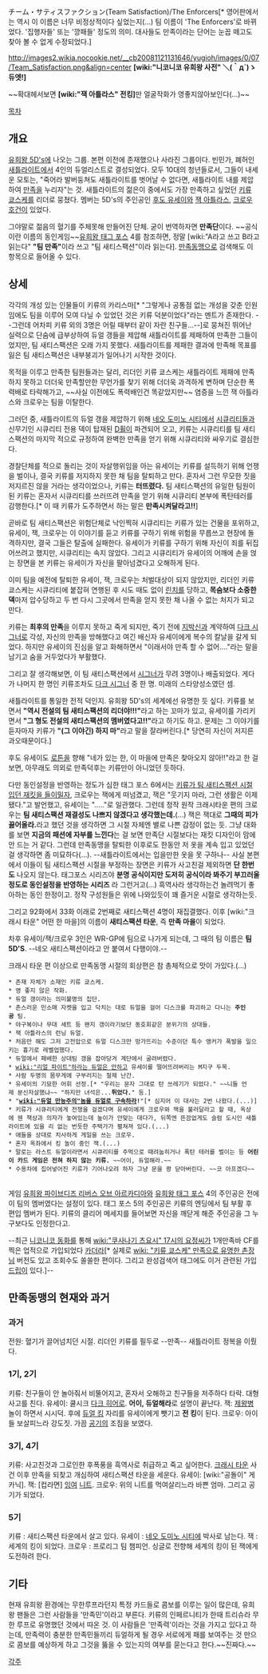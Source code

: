 チーム・サティスファクション(Team Satisfaction)/The Enforcers[* 영어판에서는 역시 이 이름은 너무 비정상적이다 싶었는지(…) 팀 이름이 'The Enforcers'로 바뀌었다. '집행자들' 또는 '깡패들' 정도의 의미. 대사들도 만족이라는 단어는 눈꼽 떼고도 찾아 볼 수 없게 수정되었다.]

http://images2.wikia.nocookie.net/__cb20081121131646/yugioh/images/0/07/Team_Satisfaction.png&align=center
'''[wiki:"니코니코 유희왕 사전" ＼(｀д´)ゝ듀엣!]'''

~~확대헤서보면 '''[wiki:"잭 아틀라스" 전킹]'''만 얼굴작화가 영좋지않아보인다(...)~~

[[목차]]
== 개요 ==
[[유희왕 5D's]]에 나오는 그룹. 본편 이전에 존재했으나 사라진 그룹이다. 빈민가, 폐허인 [[새틀라이트]]에서 4인의 듀얼리스트로 결성되었다. 모두 10대의 청년들로서, 그들이 내세운 모토는, "죽어라 발버둥쳐도 새틀라이트를 벗어날 수 없다면, 새틀라이트 내를 제압하여 [[만족]]을 누리자"는 것. 새틀라이트의 젊은이 중에서도 가장 만족하고 싶었던 [[키류 쿄스케]]를 리더로 뭉쳤다. 멤버는 5D's의 주인공인 [[후도 유세이]]와 [[잭 아틀라스]], [[크로우 호건]]이 있었다.

그야말로 젊음의 혈기를 주체못해 만들어진 단체. 굳이 번역하자면 '''만족단'''이다. ~~공식이란 이름의 동인게임~~[[유희왕 태그 포스]] 4를 참조하면, 정말 [wiki:"A라고 쓰고 B라고 읽는다" '''"팀 만족"'''이라 쓰고 "팀 새티스팩션"이라 읽는다]. [[만족동맹]]으로 검색해도 이 항목으로 들어올 수 있다.

== 상세 ==
각각의 개성 있는 인물들이 키류의 카리스마[* "그렇게나 공통점 없는 개성을 갖춘 인원임에도 팀을 이루어 모여 다닐 수 있었던 것은 키류 덕분이었다"라는 멘트가 존재한다. --그런데 어차피 키류 외의 3명은 어릴 때부터 같이 자란 친구들...--]로 뭉쳐진 뛰어난 실력으로 단숨에 급부상하여 듀얼 갱들을 제압해 새틀라이트를 제패하여 만족한 그들이었지만, 팀 새티스팩션은 오래 가지 못했다. 새틀라이트를 제패한 결과에 만족해 목표를 잃은 팀 새티스팩션은 내부붕괴가 일어나기 시작한 것이다. 

목적을 이루고 만족한 팀원들과는 달리, 리더인 키류 쿄스케는 새틀라이트 제패에 만족하지 못하고 더더욱 만족할만한 무언가를 찾기 위해 더더욱 과격하게 변하며 단순한 폭력배로 타락해가고, ~~사실 이전에도 폭력배인건 똑같았지만~~ 염증을 느낀 잭 아틀라스와 크로우는 팀을 이탈한다.

그러던 중, 새틀라이트의 듀얼 갱을 제압하기 위해 [[네오 도미노 시티]]에서 [[시큐리티]]들과 신무기인 시큐리티 전용 덱이 탑재된 [[D휠]]이 파견되어 오고, 키류는 시큐리티를 팀 새티스팩션의 마지막 적으로 규정하여 완벽한 만족을 얻기 위해 시큐리티와 싸우기로 결심한다. 

경찰단체를 적으로 돌리는 것이 자살행위임을 아는 유세이는 키류를 설득하기 위해 언쟁을 벌이나, 결국 키류를 저지하지 못한 채 팀을 탈퇴하고 만다. 혼자서 그런 무모한 짓을 저지르진 않을 거라는 생각이었으나, 키류는 '''터뜨렸다.''' 팀 새티스팩션의 유일한 팀원이 된 키류는 혼자서 시큐리티를 쓰러뜨려 만족을 얻기 위해 시큐리티 본부에 폭탄테러를 감행한다.[* 이 때 키류가 도주하면서 하는 말은 '''만족시켜달라고!!''']

곧바로 팀 새티스팩션은 위험단체로 낙인찍혀 시큐리티는 키류가 있는 건물을 포위하고, 유세이, 잭, 크로우는 이 이야기를 듣고 키류를 구하기 위해 위험을 무릅쓰고 현장에 돌격하지만, 결국 그들은 탈출에 실패한다. 유세이가 키류를 구하기 위해 자신이 죄를 뒤집어쓰려고 했지만, 시큐리티는 속지 않았다. 그리고 시큐리티가 유세이의 어깨에 손을 얹는 장면을 본 키류는 유세이가 자신을 팔아넘겼다고 오해하게 된다.

이미 팀을 예전에 탈퇴한 유세이, 잭, 크로우는 처벌대상이 되지 않았지만, 리더인 키류 쿄스케는 시큐리티에 붙잡혀 연행된 후 시도 때도 없이 [[린치]]를 당하고, '''목숨보다 소중한 덱'''마저 압수당하고 두 번 다시 그곳에서 만족을 얻지 못한 채 나올 수 없는 처지가 되고 만다. 

키류는 '''최후의 만족'''을 이루지 못하고 죽게 되지만, 죽기 전에 [[지박신]]과 계약하여 [[다크 시그너]]로 각성, 자신의 만족을 방해했다고 여긴 배신자 유세이에게 복수의 칼날을 갈게 되었다. 하지만 유세이의 진심을 알고 화해하면서 "이래서야 만족 할 수 없어…."라는 말을 남기고 숨을 거두었다가 부활했다.

그리고 잘 생각해보면, 이 팀 새티스팩션에서 [[시그너]]가 무려 3명이나 배출되었다. 게다가 나머지 한 명인 키류조차도 [[다크 시그너]] 중 한 명. 미래의 스타양성소였던 셈.

새틀라이트를 통일한 전적 덕인지. 유희왕 5D's의 세계에선 유명한 듯 싶다. 키류를 보면서 '''"역시 전설의 팀 새티스팩션의 리더야!!!"'''라고 하는 꼬마가 있고, 유세이를 가리키면서 '''"그 형도 전설의 새티스팩션의 멤버였다고!!"'''라고 하기도 하고. 문제는 그 이야기를 듣자마자 키류가 '''"(그 이야긴) 하지 마"'''라고 말을 잘라버린다.[* 당연히 자신이 저지른 과오때문이다.]

후도 유세이도 [[로튼]]을 향해 "네가 있는 한, 이 마을에 만족은 찾아오지 않아!!"라고 한 걸 보면, 아무래도 의외로 만족덕후는 키류만이 아니었던 듯하다.

다만 동인설정을 반영하는 정도가 심한 태그 포스 6에서는 [http://12345tf.tistory.com/434 키류가 팀 새티스팩션 시절 입던 재킷을 들이밀자], 크로우는 잭에게 떠넘겼고, 잭은 "웃기지 마라, 그런 생활은 이제 됐다."고 발언했고, 유세이는 "....."로 일관했다. 그런데 정작 원작 크래시타운 편의 크로우는 '''팀 새티스팩션 재결성도 나쁘지 않겠다고 생각했는데.'''(…) 잭은 잭대로 '''그때의 피가 끓어올라.'''라고 했던 것을 생각하면 그 시절 자체엔 별로 나쁜 감정이 없는 듯. 그냥 대화를 보면 '''지금의 패션에 자부를 느낀다'''는 걸 보면 만족단 시절보다는 재킷 디자인이 맘에 안 드는 거 같다. 그런데 만족동맹을 탈퇴한 이후로도 한동안 저 옷을 계속 입고 있었던 걸 생각하면 좀 미묘하다(…). --새틀라이트에서는 입을만한 옷을 못 구하나-- 사실 본편에서 이들이 팀 새티스팩션 시절을 부정하는 장면은 키류가 사고친걸 제외하면 '''단 한번도''' 나오지 않는다. 태그포스 시리즈야 '''분명 공식이지만 도저히 공식이라 봐주기 부끄러울 정도로 동인설정을 반영하는 시리즈''' 라 그런거고(...) 흑역사라 생각하는건 놀려먹기 좋아하는 동인 한정이고. 정작 구성원들은 위에 나와있듯이 꽤 즐거운 시절로 생각하는듯.

그리고 92화에서 33화 이래로 2번째로 새티스팩션 4명이 재집결했다. 이후 [wiki:"크래시 타운" 어떤 한 마을]의 이름이 '''새티스팩션 타운''', 즉 '''만족 마을'''이 되었다. 

차후 유세이/잭/크로우 3인은 WR-GP에 팀으로 나가게 되는데, 그 때의 팀 이름은 '''팀 5D'S'''. --네오 새티스팩션이라고 안 붙여서 다행이야.--

크래시 타운 편 이상으로 만족동맹 시절의 회상편은 참 총체적으로 맛이 가있다.(...)

 * 존재 자체가 소재인 키류 쿄스케.
 * 영 좋지 않은 작화.
 * 듀얼 갱이라는 의미불명의 집단.
 * 촌스러운 민소매 자켓을 입고 닥치는 대로 듀얼을 걸어 디스크를 파괴하고 다니는 '''주인공''' 팀.
 * 야구복이나 무대 세트 등 왠지 갱이라기보단 동호회같은 분위기의 상대들.
 * 잭 아틀라스의 런닝 듀얼.
 * 처음만 해도 그저 고전압으로 듀얼 디스크만 망가뜨리는 수준이던 특수 앵커가 폭발을 일으키는 흉기로 레벨업했다.
 * 듀얼에서 패배한 상대팀 갱을 잡아당겨 계단에서 굴려버렸다.
 * [[wiki:"리얼 파이트"하라는 듀얼은 안하고]] 유세이를 떨어뜨려버리는 M지구 두목.
 * 사람 두명의 몸무게에 구부러지는 철제 난간.
 * 유세이의 기묘한 어휘 선정.[* "우리는 문자 그대로 탄 쓰레기가 되었다." ~~니들 언제 분신자살했냐~~ "하지만 녀석은...'''튀었다.'''" 등.]
 * "'''[[wiki:"듀얼 만능주의"놈을 듀얼로 구속하라]]!'''"[* 심지어 이 대사는 2번 나왔다.(...)]
 * 키류가 시큐리티에게 전쟁을 걸겠다며 유세이에게 크로우와 잭을 불러달라고 할 때, 옥상에 웬 책상과 의자가 놓여있는데 높이가 안맞는 데다가, 뒤쪽엔 뜬끔없게도 슬럼 도시인 새틀라이트에 있을 리 없는 번듯한 주택가가 펼쳐져 있다.(...)
 * 애들을 상대로 치사하게 게일을 쓰는 크로우.
 * 혼자 옥좌에서 킹 놀이 중인 잭.(...)
 * 말로는 라스트 듀얼이라면서 시큐리티를 주먹으로 때려눕히거나 폭탄 테러를 벌이는 등 '''어린이 카드 게임은 전혀 하지 않는 키류.''' ~~어이, 듀얼해라.~~
 * 수용차에 집어넣어진 키류가 기어나오려 하자 그냥 문을 쾅 닫아버린다. ~~코 아프겠다~~
 
 

게임 [[유희왕 파이브디즈 리버스 오브 아르카디아]]와 [[유희왕 태그 포스]] 4의 주인공은 전에 이 팀의 멤버였다는 설정이 있다. 태그 포스 5의 주인공은 키류의 엔딩에서 팀 부활 후 편입 멤버가 된다. 키류의 클리어 메세지를 들어보면 자신을 깨닫게 해준 주인공을 그 누구보다도 인정한다고.

--최근 [[니코니코 동화]]를 통해 [[wiki:"쿠사나기 츠요시" 17시의 요정]]씨가 1개만족바 CF를 찍은 업적으로 가입되었다 [[카더라]][* 실제로 [[wiki: "키류 쿄스케" 만족으로 유명한 촌장님]] 버전도 있고 조회수도 쏠쏠한 편이다. 그리고 완성검색어 태그에도 이거 관련된 가입 [[드립]]이 있다.]--

== 만족동맹의 현재와 과거 ==
=== 과거 ===
전원: 혈기가 끌어넘치던 시절. 리더인 키류를 필두로 --만족-- 새틀라이트 정복을 이뤘다.

=== 1기, 2기 ===
키류: 친구들이 안 놀아줘서 비뚤어지고, 혼자서 오해하고 친구들을 저주하다 타락. 대형사고를 친다.
유세이: 쿨시크 [[다크 히어로]]. '''어이, 듀얼해라'''로 설명이 끝난다.
잭: [[제왕]]병 놀이 하면서 시시덕. 후에 [[듀얼 킹]] 자리를 유세이에게 뺏기고 '''전 킹'''이 된다.
크로우: 아이들 보살피느라 강도짓. 가끔 [[공기]]의 조짐을 보였다.

=== 3기, 4기 ===
키류: 사고친것과 그로인한 후폭풍을 흑역사로 취급하고 죽고 싶어한다. [[크래시 타운]] 사건 이후 만족을 되찾고 개심하여  새티스팩션 타운을 세운다.
유세이: [wiki:"공돌이" 게카닉].
잭: [컵라면] [[잉여]] [[니트]].
크로우: 위의 니트를 먹여살리느라 바쁜 엄마. 그리고 공기가 되었다.

=== 5기 ===
키류 : 새티스팩션 타운에서 살고 있다.
유세이 : [[네오 도미노 시티]]에 박사로 남는다.
잭 : 세계의 킹이 되었다.
크로우 : 프로리그 팀 챔피언. 싱글로 전향해 세계의 킹이 된 잭에게 도전하려 한다.

== 기타 ==
현재 유희왕 환경에는 무한루프라던지 특정 카드들로 콤보를 이루는 일이 많은데, 유희왕 팬들은 그런 사람들을 '만족민'이라고 부른다. 키류의 인페르니티가 한때 트리슈라 무한 루프로 유명했던 것에서 따온 것. 이 사람들은 '만족력'이라는 것을 가지고 있다고 하는데, 만족력이 충분한 만족민들끼리 듀얼하게 될 경우 서로에게 패를 보여주는 것 만으로 콤보를 예상하게 하고 그것을 뚫을 수 있는지의 여부를 묻는다고 한다.~~진짜다.~~

[[각주]]

